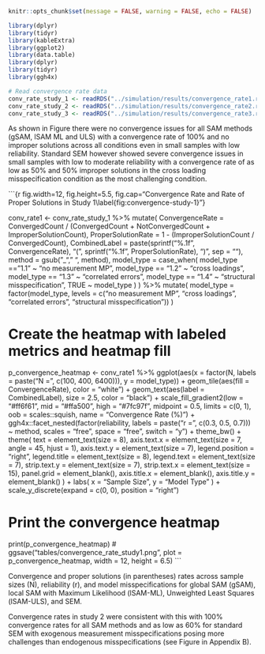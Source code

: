 ```r
knitr::opts_chunk$set(message = FALSE, warning = FALSE, echo = FALSE)
```
```r
library(dplyr)
library(tidyr)
library(kableExtra)
library(ggplot2)
library(data.table)
library(dplyr)
library(tidyr)
library(ggh4x)
```

```r
# Read convergence rate data
conv_rate_study_1 <- readRDS("../simulation/results/convergence_rate1.rds")
conv_rate_study_2 <- readRDS("../simulation/results/convergence_rate2.rds")
conv_rate_study_3 <- readRDS("../simulation/results/convergence_rate3.rds")
```

As shown in Figure \ref{fig:convergence-study-1} there were no convergence issues for all SAM methods (gSAM, lSAM ML and ULS) with a convergence rate of 100% and no improper solutions across all conditions even in small samples with low reliability. Standard SEM however showed severe convergence issues in small samples with low to moderate reliability with a convergence rate of as low as 50% and 50% improper solutions in the cross loading misspecification condition as the most challenging condition. 

\blandscape
::: {fig-cr-s1}
```{r fig.width=12, fig.height=5.5, fig.cap="Convergence Rate and Rate of Proper Solutions in Study 1\\label{fig:convergence-study-1}"}

conv_rate1 <- conv_rate_study_1 %>%
  mutate(
    ConvergenceRate = ConvergedCount / (ConvergedCount + NotConvergedCount + ImproperSolutionCount),
    ProperSolutionRate = 1 - (ImproperSolutionCount / ConvergedCount),
    CombinedLabel = paste(sprintf("%.1f", ConvergenceRate), "\n(", sprintf("%.1f", ProperSolutionRate), ")", sep = ""),
    method = gsub("_", " ", method),
    model_type = case_when(
      model_type == "1.1" ~ "no measurement MP",
      model_type == "1.2" ~ "cross loadings",
      model_type == "1.3" ~ "correlated errors",
      model_type == "1.4" ~ "structural misspecification",
      TRUE ~ model_type
    )
  ) %>%
  mutate(
    model_type = factor(model_type, levels = c("no measurement MP", "cross loadings", "correlated errors", "structural misspecification"))
  )


# Create the heatmap with labeled metrics and heatmap fill
p_convergence_heatmap <- conv_rate1 %>%
  ggplot(aes(x = factor(N, labels = paste("N =", c(100, 400, 6400))), y = model_type)) +
  geom_tile(aes(fill = ConvergenceRate), color = "white") +
  geom_text(aes(label = CombinedLabel), size = 2.5, color = "black") +
  scale_fill_gradient2(low = "#ff6f61", mid = "#ffa500", high = "#7fc97f", midpoint = 0.5, 
                       limits = c(0, 1), oob = scales::squish, name = "Convergence Rate (%)") +
  ggh4x::facet_nested(factor(reliability, labels = paste("r =", c(0.3, 0.5, 0.7))) ~ method, 
                      scales = "free", space = "free", switch = "y") +
  theme_bw() +
  theme(
    text = element_text(size = 8),
    axis.text.x = element_text(size = 7, angle = 45, hjust = 1),
    axis.text.y = element_text(size = 7),
    legend.position = "right", 
    legend.title = element_text(size = 8),
    legend.text = element_text(size = 7),
    strip.text.y = element_text(size = 7),
    strip.text.x = element_text(size = 15),
    panel.grid = element_blank(),
    axis.title.x = element_blank(),
    axis.title.y = element_blank()
  ) +
  labs(
    x = "Sample Size",
    y = "Model Type"
  ) +
  scale_y_discrete(expand = c(0, 0), position = "right")

# Print the convergence heatmap
print(p_convergence_heatmap)
# ggsave("tables/convergence_rate_study1.png", plot = p_convergence_heatmap, width = 12, height = 6.5)
```

::: {fig-note}
\raggedright \textit{Note.} Convergence and proper solutions (in parentheses) rates across sample sizes (N), reliability (r), and model misspecifications for global SAM (gSAM), local SAM with Maximum Likelihood (lSAM-ML), Unweighted Least Squares (lSAM-ULS), and SEM.
:::
:::
\elandscape

Convergence rates in study 2 were consistent with this with 100% convergence rates for all SAM methods and as low as 60% for standard SEM with exogenous measurement misspecifications posing more challenges than endogenous misspecifications (see Figure \ref{fig:convergence-study-2} in Appendix B).